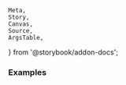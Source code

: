     Meta,
    Story,
    Canvas,
    Source,
    ArgsTable,
} from '@storybook/addon-docs';

<Meta title="hooks/useEventListener" />

<Readme />

### Examples
